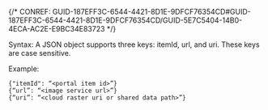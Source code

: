 

{/* CONREF: GUID-187EFF3C-6544-4421-8D1E-9DFCF76354CD#GUID-187EFF3C-6544-4421-8D1E-9DFCF76354CD/GUID-5E7C5404-14B0-4ECA-AC2E-E9BC34E83723  */}

Syntax: A JSON object supports three keys: itemId, url, and uri. These keys are case sensitive. 

Example: 

```other
{"itemId": “<portal item id>”}
{“url”: “<image service url>”}
{“uri”: “<cloud raster uri or shared data path>”}

```

 
